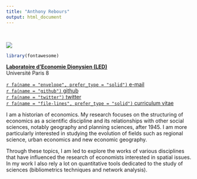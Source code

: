 ```yaml
---
title: "Anthony Rebours"
output: html_document
---
```


<br>

<div class="mycontent">


<div class="row">
<div class="col-md-6">
![](moi.jpeg)
```r
library(fontawesome)
```

[**Laboratoire d'Economie Dionysien (LED)**](https://sites.google.com/site/up8led/)\
Université Paris 8

[`r fa(name = "envelope", prefer_type = "solid")` e-mail](mailto: reboursanthony@hotmail.fr)  \
[`r fa(name = "github")` github](https://github.com/anthonyrebours) \
[`r fa(name = "twitter")` twitter](https://twitter.com/rebours_anthony) \
[`r fa(name = "file-lines", prefer_type = "solid")` curriculum vitae](cv.pdf)
</div>
<div class="col-md-6">
I am a historian of economics. My research focuses on the structuring of economics as a scientific discipline and its relationships with other social sciences, notably geography and planning sciences, after 1945. I am more particularly interested in studying the evolution of fields such as regional science, urban economics and new economic geography. 

Through these topics, I am led to explore the works of various disciplines that have influenced the research of economists interested in spatial issues. In my work I also rely a lot on quantitative tools dedicated to the study of sciences (bibliometrics techniques and network analysis).
</div>
</div>

<br>

</div>



